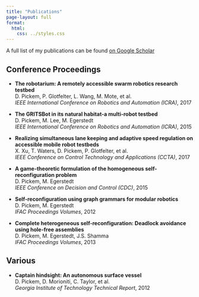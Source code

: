 ```yaml
---
title: "Publications"
page-layout: full
format:
  html:
    css: ../styles.css
---
```


A full list of my publications can be found [on Google Scholar](https://scholar.google.com/scholar?hl=en&as_sdt=0%2C5&q=daniel+pickem&btnG=)

## Conference Proceedings

* **The robotarium: A remotely accessible swarm robotics research testbed**  
  D. Pickem, P. Glotfelter, L. Wang, M. Mote, et al.  
  *IEEE International Conference on Robotics and Automation (ICRA)*, 2017  

* **The GRITSBot in its natural habitat-a multi-robot testbed**  
  D. Pickem, M. Lee, M. Egerstedt  
  *IEEE International Conference on Robotics and Automation (ICRA)*, 2015  

* **Realizing simultaneous lane keeping and adaptive speed regulation on accessible mobile robot testbeds**  
  X. Xu, T. Waters, D. Pickem, P. Glotfelter, et al.  
  *IEEE Conference on Control Technology and Applications (CCTA)*, 2017  

* **A game-theoretic formulation of the homogeneous self-reconfiguration problem**  
  D. Pickem, M. Egerstedt  
  *IEEE Conference on Decision and Control (CDC)*, 2015  

* **Self-reconfiguration using graph grammars for modular robotics**  
  D. Pickem, M. Egerstedt  
  *IFAC Proceedings Volumes*, 2012  

* **Complete heterogeneous self-reconfiguration: Deadlock avoidance using hole-free assemblies**  
  D. Pickem, M. Egerstedt, J.S. Shamma  
  *IFAC Proceedings Volumes*, 2013  

## Various

* **Captain hindsight: An autonomous surface vessel**  
  D. Pickem, D. Morioniti, C. Taylor, et al.  
  *Georgia Institute of Technology Technical Report*, 2012  